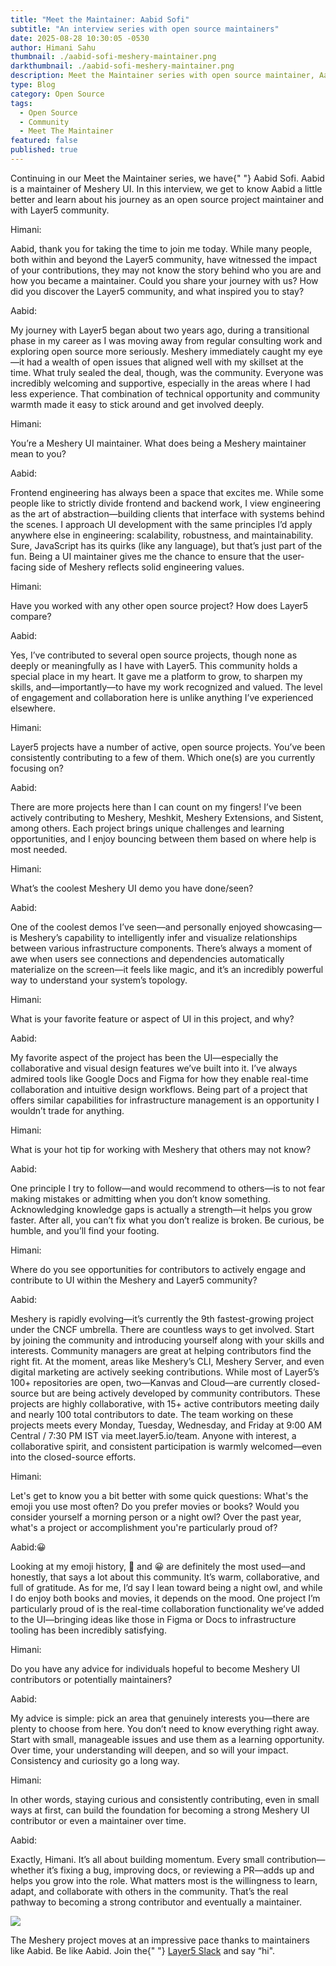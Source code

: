```yaml
---
title: "Meet the Maintainer: Aabid Sofi"
subtitle: "An interview series with open source maintainers"
date: 2025-08-28 10:30:05 -0530
author: Himani Sahu
thumbnail: ./aabid-sofi-meshery-maintainer.png
darkthumbnail: ./aabid-sofi-meshery-maintainer.png
description: Meet the Maintainer series with open source maintainer, Aabid Sofi
type: Blog
category: Open Source
tags:
  - Open Source
  - Community
  - Meet The Maintainer
featured: false
published: true
---
```



<BlogWrapper>
<MeetTheMaintainer>

<div class="intro">
  <p>
    Continuing in our Meet the Maintainer series, we have{" "}
    <Link to="/community/members/aabid-sofi">Aabid Sofi</Link>. Aabid is a
    maintainer of <Link to="/cloud-native-management/meshery">Meshery UI</Link>.
    In this interview, we get to know Aabid a little better and learn about his
    journey as an open source project maintainer and with Layer5 community.
  </p>
</div>

<div class="interviewer">
  <span>Himani:</span>
  <p>
    Aabid, thank you for taking the time to join me today. While many people, both within and beyond the Layer5 community, have witnessed the impact of your contributions, they may not know the story behind who you are and how you became a maintainer. Could you share your journey with us? How did you discover the Layer5 community, and what inspired you to stay?
  </p>
</div>

<div class="interviewee">
  <span>Aabid:</span>
  <p>
    My journey with Layer5 began about two years ago, during a transitional phase in my career as I was moving away from regular consulting work and exploring open source more seriously. Meshery immediately caught my eye—it had a wealth of open issues that aligned well with my skillset at the time. What truly sealed the deal, though, was the community. Everyone was incredibly welcoming and supportive, especially in the areas where I had less experience. That combination of technical opportunity and community warmth made it easy to stick around and get involved deeply.
  </p>
</div>

<div class="interviewer">
  <span>Himani:</span>
  <p>
    You’re a <Link to="/cloud-native-management/meshery">Meshery UI</Link> maintainer. What does being a Meshery maintainer mean to you?
  </p>
</div>

<div class="interviewee">
  <span>Aabid:</span>
  <p>
    Frontend engineering has always been a space that excites me. While some people like to strictly divide frontend and backend work, I view engineering as the art of abstraction—building clients that interface with systems behind the scenes. I approach UI development with the same principles I’d apply anywhere else in engineering: scalability, robustness, and maintainability. Sure, JavaScript has its quirks (like any language), but that’s just part of the fun. Being a UI maintainer gives me the chance to ensure that the user-facing side of Meshery reflects solid engineering values.
  </p>
</div>

<div class="interviewer">
  <span>Himani:</span>
  <p>
    Have you worked with any other open source project? How does Layer5 compare?
  </p>
</div>

<div class="interviewee">
  <span>Aabid:</span>
  <p>
    Yes, I’ve contributed to several open source projects, though none as deeply or meaningfully as I have with Layer5. This community holds a special place in my heart. It gave me a platform to grow, to sharpen my skills, and—importantly—to have my work recognized and valued. The level of engagement and collaboration here is unlike anything I’ve experienced elsewhere.
  </p>
</div>

<div class="interviewer">
  <span>Himani:</span>
  <p>
    <Link to="/projects">Layer5 projects</Link> have a number of active, open
    source projects. You’ve been consistently contributing to a few of them.
    Which one(s) are you currently focusing on?
  </p>
</div>

<div class="interviewee">
  <span>Aabid:</span>
  <p>
   There are more projects here than I can count on my fingers! I’ve been actively contributing to Meshery, Meshkit, Meshery Extensions, and Sistent, among others. Each project brings unique challenges and learning opportunities, and I enjoy bouncing between them based on where help is most needed.
  </p>
</div>

<div class="interviewer">
  <span>Himani:</span>
  <p>What’s the coolest Meshery UI demo you have done/seen?</p>
</div>

<div class="interviewee">
  <span>Aabid:</span>
  <p>
    One of the coolest demos I’ve seen—and personally enjoyed showcasing—is Meshery’s capability to intelligently infer and visualize relationships between various infrastructure components. There’s always a moment of awe when users see connections and dependencies automatically materialize on the screen—it feels like magic, and it’s an incredibly powerful way to understand your system’s topology.
  </p>
</div>

<div class="interviewer">
  <span>Himani:</span>
  <p>What is your favorite feature or aspect of UI in this project, and why?</p>
</div>

<div class="interviewee">
  <span>Aabid:</span>
  <p>
    My favorite aspect of the project has been the UI—especially the collaborative and visual design features we’ve built into it. I’ve always admired tools like Google Docs and Figma for how they enable real-time collaboration and intuitive design workflows. Being part of a project that offers similar capabilities for infrastructure management is an opportunity I wouldn’t trade for anything.
  </p>
</div>

<div class="interviewer">
  <span>Himani:</span>
  <p>What is your hot tip for working with Meshery that others may not know?</p>
</div>

<div class="interviewee">
  <span>Aabid:</span>
  <p>
    One principle I try to follow—and would recommend to others—is to not fear making mistakes or admitting when you don’t know something. Acknowledging knowledge gaps is actually a strength—it helps you grow faster. After all, you can’t fix what you don’t realize is broken. Be curious, be humble, and you’ll find your footing.
  </p>
</div>

<div class="interviewer">
  <span>Himani:</span>
  <p>
    Where do you see opportunities for contributors to actively engage and contribute to UI within the Meshery and Layer5 community?
  </p>
</div>

<div class="interviewee">
  <span>Aabid:</span>
  <p>
  Meshery is rapidly evolving—it’s currently the 9th fastest-growing project under the CNCF umbrella. There are countless ways to get involved. Start by joining the community and introducing yourself along with your skills and interests. Community managers are great at helping contributors find the right fit.
  At the moment, areas like Meshery’s CLI, Meshery Server, and even digital marketing are actively seeking contributions. While most of Layer5’s 100+ repositories are open, two—Kanvas and Cloud—are currently closed-source but are being actively developed by community contributors. These projects are highly collaborative, with 15+ active contributors meeting daily and nearly 100 total contributors to date.
  The team working on these projects meets every Monday, Tuesday, Wednesday, and Friday at 9:00 AM Central / 7:30 PM IST via meet.layer5.io/team. Anyone with interest, a collaborative spirit, and consistent participation is warmly welcomed—even into the closed-source efforts. 
  </p>
</div>

<div class="interviewer">
  <span>Himani:</span>
  <p>
    Let's get to know you a bit better with some quick questions:  What's the emoji you use most often? Do you prefer movies or books? Would you consider yourself a morning person or a night owl? Over the past year, what's a project or accomplishment you're particularly proud of?
  </p>
</div>

<div class="interviewee">
  <span>Aabid:</span>😀
  <p>
    Looking at my emoji history, 🙏 and 😀 are definitely the most used—and honestly, that says a lot about this community. It’s warm, collaborative, and full of gratitude.
    As for me, I’d say I lean toward being a night owl, and while I do enjoy both books and movies, it depends on the mood. One project I’m particularly proud of is the real-time collaboration functionality we’ve added to the UI—bringing ideas like those in Figma or Docs to infrastructure tooling has been incredibly satisfying.
  </p>
</div>

<div class="interviewer">
  <span>Himani:</span>
  <p>
    Do you have any advice for individuals hopeful to become Meshery UI contributors or potentially maintainers?
  </p>
</div>

<div class="interviewee">
  <span>Aabid:</span>
  <p>
    My advice is simple: pick an area that genuinely interests you—there are plenty to choose from here. You don’t need to know everything right away. Start with small, manageable issues and use them as a learning opportunity. Over time, your understanding will deepen, and so will your impact. Consistency and curiosity go a long way. 
  </p>
</div>

<div class="interviewer">
  <span>Himani:</span>
  <p>
    In other words, staying curious and consistently contributing, even in small ways at first, can build the foundation for becoming a strong Meshery UI contributor or even a maintainer over time.
  </p>
</div>

<div class="interviewee">
  <span>Aabid:</span>
  <p>Exactly, Himani. It’s all about building momentum. Every small contribution—whether it’s fixing a bug, improving docs, or reviewing a PR—adds up and helps you grow into the role. What matters most is the willingness to learn, adapt, and collaborate with others in the community. That’s the real pathway to becoming a strong contributor and eventually a maintainer.</p>
</div>

<div class="note">
  <img src={ForkLift} />
  <p>
    The Meshery project moves at an impressive pace thanks to maintainers like
    Aabid. Be like Aabid. Join the{" "}
    <a href="https://slack.layer5.io">Layer5 Slack</a> and say “hi".
  </p>
</div>

</MeetTheMaintainer>
</BlogWrapper>

